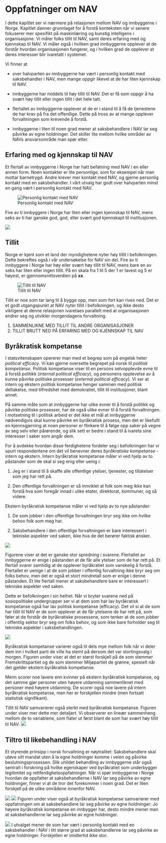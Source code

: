 # Oppfatninger om NAV

I dette kapitlet ser vi nærmere på relasjonen mellom NAV og innbyggerne i Norge.
Kapitlet danner grunnlaget for å forstå konteksten når vi senere fokuserer mer spesifikt på maskinlæring og kunstig intelligens i organisasjone. 
Vi måler folks tillit til NAV, samt deres erfaring med og kjennskap til NAV.
Vi måler også i hvilken grad innbyggerne opplever at de forstår hvordan organisasjonen fungerer, og i hvilken grad de opplever at deres interesser blir ivaretatt i systemet.

Vi finner at 

- over halvparten av innbyggerne har vært i personlig kontakt med saksbehandler i NAV, men mange oppgir likevel at de har liten kjennskap til NAV.

- innbyggerne har middels til høy tillit til NAV. Det er få som oppgir å ha svært høy tillit eller ingen tillit i det hele tatt.

- flertallet av innbyggerne opplever at de er i stand til å få de tjenestene de har krav på fra det offentlige. Dette på tross av at mange opplever forvaltningen som krevende å forstå.

- innbyggerne i liten til noen grad mener at saksbehandlere i NAV lar seg påvirke av egne holdninger. Det skiller lite mellom hvilke områder av NAVs ansvarsområde man spør etter.


## Erfaring med og kjennskap til NAV

Et flertall av innbyggerne i Norge har hatt befatning med NAV i en eller annen form. 
Noen kontakter er lite personlige, som for eksempel når man mottar barnetrygd.
Andre krever mer kontakt med NAV, og gjerne personlig kontakt med en saksbehandler.
I vårt utvalg har godt over halvparten minst en gang vært i personlig kontakt med NAV.

![Personlig kontakt med NAV](figs/png/fig_nav_personal_contact.png)

Fire av ti innbyggere i Norge har liten eller ingen kjennskap til NAV, mens seks av ti har ganske god, god, eller svært god kjennskapt til institusjonen.

![](figs/png/fig_nav_knowledge.png)

## Tillit
Norge er kjent som et land der myndighetene nyter høy tillit i befolkningen.
Dette bekreftes også i vår undersøkelse for NAV sin del.
Fire av ti innbyggere i Norge har høy eller svært høy tillit til NAV, mens bare en av seks har liten eller ingen tillit.
På en skala fra 1 til 5 der 1 er lavest og 5 er høyest, er gjennomsnittsverdien på **xx**.

![Tillit til NAV](figs/png/fig_nav_trust.png)

Tillit er noe som tar lang til å bygge opp, men som fort kan rives ned.
Det er et godt utgangspunkt at NAV nyter tillit i befolkningen, og ikke desto viktigere at denne relasjonen ivaretaes parallelt med at organisasjonen endrer seg og utvikler morgendagens forvaltning.

1. SAMMENLIKNE MED TILLIT TIL ANDRE ORGANISASJONER
2. TILLIT BRUTT NED PÅ ERFARING MED OG KJENNSKAP TIL NAV

## Byråkratisk kompetanse

I statsvitenskapen opererer man med et begrep som på engelsk heter *political efficacy*.
Vi kan gjerne oversette begrepet på norsk til *politisk kompetanse*.
Politisk kompetanse viser til en persons selvopplevde evne til å forstå politikk (*internal political efficacy*), og personens opplevelse av å kunne påvirke politiske prosesser (*external political efficacy*).
Vi ser at intern og ekstern politisk kompetanse henger sammen med politisk deltakelse, med tilfredshet med demokratiet, tillit til institusjoner, blant annet.

På samme måte som at innbyggerne har ulike evner til å forstå politikk og påvirke politiske prosesser, har de også ulike evner til å forstå forvaltningen.
I motsetning til i politisk arbeid er det ikke et mål at innbyggerne nødvendigvis skal kunne påvirke en byråkratisk prosess, men det er likefullt en kjennsgjerning at noen personer er flinkere til å følge opp saker på vegne av seg selv eller pårørende, og slik sett er bedre i stand til å ivareta sine interesser i saker som angår dem.

For å avdekke hvordan disse ferdighetene fordeler seg i befolkningen har vi spurt respondentene om det vil benevner deres *byråkratiske kompetanse* - intern og ekstern.
Intern byråkratisk kompetanse måler vi ved hjelp av to påstander som de skal si seg enig eller uenig i:

1. 	Jeg er i stand til å skaffe alle offentlige ytelser, tjenester, og tillatelser som jeg har rett på.

2. 	Den offentlige forvaltningen er så innviklet at folk som meg ikke kan forstå hva som foregår innad i ulike etater, direktorat, kommuner, og så videre.

Ekstern byråkratisk kompetanse måler vi ved hjelp av to nye påstander:

1. De som jobber i den offentlige forvaltningen bryr seg ikke om hvilke behov folk som meg har.

2. Saksbehandlere i den offentlige forvaltningen er bare interessert i tekniske aspekter ved saken, ikke hva de det berører faktisk ønsker.

![](figs/png/fig_be_hist.png)

Figurene viser at det er ganske stor spredning i svarene.
Flertallet av innbyggerne er enige i påstanden at de får alle ytelser som de har rett på. 
Et flertall svarer samtidig at de opplever byråkratiet som vanskelig å forstå.
Flertallet er uenige i at de som jobber i offentlig forvaltning ikke bryr seg om folks behov, men det er også et stort mindretall som er enige i denne påstanden.
Et lite flertall mener at saksbehandlere bare er interessert i tekniske aspekter ved saken.

Dette er befolkningen i sin helhet.
Når vi bryter svarene ned på sosiopolitiske undergrupper ser vi at dem som har lav byråkratisk kompetanse også har lav politisk kompetanse (efficacy).
Det vil si at de som har tillit til NAV er de som opplever at de får ytelsene de har rett på, som føler at de forstår de byråkratiske prosessene, som tenker at de som jobber i offentlig sektor bryr seg om folks behov, og som ikke bare forholder seg til tekniske aspekter i saksbehandlingen.

![](figs/png/fig_be_coefs_by_type.png)

Byråkratisk kompetanse varierer også til dels mye mellom folk når vi deler dem inn i hvilket parti de ville ha stemt på dersom det var stortingsvalg i morgen.
Figuren under viser at det er størst forskjell på de som stemmer Fremskrittspartiet og de som stemmer Miljøpartiet de grønne, spesielt når det gjelder ekstern byråkratisk kompetanse.

Menn scorer noe lavere enn kvinner på ekstern byråkratisk kompetanse, og det samme gjør personer uten høyere utdanning sammenliknet med personer med høyere utdanning. 
De scorer også noe lavere på intern byråkratisk kompetanse, men her er forskjellen mindre (men fortsatt statistisk signifikant).

Tillit til NAV samvarierer også sterkt med byråkratisk kompetanse.
Figuren under viser mer dette mer detaljert.
Vi observerer en lineær sammenheng mellom de to variablene, som flater ut først blant de som har svært høy tillit til NAV.
![](figs/png/fig_be_by_navtrust.png)


## Tiltro til likebehandling i NAV

Et styrende prinsipp i norsk forvaltning er nøytralitet:
Saksbehandlere skal utøve sitt mandat uten å la egne holdninger komme i veien og påvirke beslutningsprosessen.
Slik uhildet behandling av innbyggerne står også sentralt i forskning på hvilke egenskaper ved byråkratiet som underbygger legitimitet og rettferdighetsoppfatninger.
Når vi spør innbyggerne i Norge hvordan de oppfatter at saksbehandlerne i NAV lar seg påvirke av egne holdninger, finner vi at de tror det forekommer i noen grad.
Det er liten forskjell på de ulike områdene innenfor NAV.

![](figs/png/fig_nav_exp_attinfluence_all.png)
![](figs/png/fig_nav_exp_attinfluence_area.png)
Figuren under viser også at byråkratisk kompetanse samvarierer med oppfatningen om at saksbehandlere lar seg påvirke av egne holdninger:
Jo høyere byråkratisk kompetanse en innbygger har, desto mindre mener man at saksbehandlerne lar seg påvirke av egne holdninger.

![](figs/png/fig_attinfluence_by_be.png)
I utvalget mener de som har vært i personlig kontakt med en saksbehandler i NAV i litt større grad at saksbehandlerne lar seg påvirke av egne holdninger. 
Forskjellen er imidlertid ikke stor.


